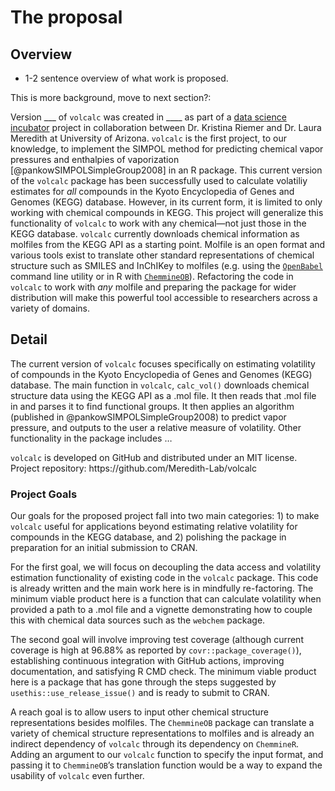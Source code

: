 # The proposal
<!--
This is where the proposal should be outlined. 
-->

## Overview
<!--
At a high-level address what your proposal is and how it will address the problem identified. Highlight any benefits to the R Community that follow from solving the problem. This should be your most compelling section.
-->
- 1-2 sentence overview of what work is proposed.

This is more background, move to next section?:

Version ___ of `volcalc` was created in ____ as part of a [data science incubator](https://datascience.cct.arizona.edu/cct-data-science-incubator) project in collaboration between Dr. Kristina Riemer and Dr. Laura Meredith at University of Arizona.  `volcalc` is the first project, to our knowledge, to implement the SIMPOL method for predicting chemical vapor pressures and enthalpies of vaporization [@pankowSIMPOLSimpleGroup2008] in an R package. This current version of the `volcalc` package has been successfully used to calculate volatiliy estimates for *all* <!-- big number --> compounds in the Kyoto Encyclopedia of Genes and Genomes (KEGG) database. However, in its current form, it is limited to only working with chemical compounds in KEGG. This project will generalize this functionality of `volcalc` to work with any chemical---not just those in the KEGG database. `volcalc` currently downloads chemical information as molfiles from the KEGG API as a starting point.  Molfile is an open format and various tools exist to translate other standard representations of chemical structure such as SMILES and InChIKey to molfiles (e.g. using the [`OpenBabel`](http://openbabel.org/wiki/Main_Page) command line utility or in R with [`ChemmineOB`](https://github.com/girke-lab/ChemmineOB)). Refactoring the code in `volcalc` to work with *any* molfile and preparing the package for wider distribution will make this powerful tool accessible to researchers across a variety of domains.


## Detail
<!--
Go into more detail about the specifics of the project and it delivers against the problem.

Depending on project type the detail section should include:

 - [ ] Minimum Viable Product
 - [ ] Architecture
 - [ ] Assumptions
-->

The current version of `volcalc` focuses specifically on estimating volatility of compounds in the Kyoto Encyclopedia of Genes and Genomes (KEGG) database.  The main function in `volcalc`, `calc_vol()` downloads chemical structure data using the KEGG API as a .mol file. It then reads that .mol file in and parses it to find functional groups.  It then applies an algorithm (published in @pankowSIMPOLSimpleGroup2008) to predict vapor pressure, and outputs to the user a relative measure of volatility.  Other functionality in the package includes ...



`volcalc` is developed on GitHub and distributed under an MIT license. <!-- really need to make a release before the proposal deadline! -->
Project repository: https://github.com/Meredith-Lab/volcalc 

### Project Goals
Our goals for the proposed project fall into two main categories: 1) to make `volcalc` useful for applications beyond estimating relative volatility for compounds in the KEGG database, and 2) polishing the package in preparation for an initial submission to CRAN.

For the first goal, we will focus on decoupling the data access and volatility estimation functionality of existing code in the `volcalc` package. This code is already written and the main work here is in mindfully re-factoring. The minimum viable product here is a function that can calculate volatility when provided a path to a .mol file and a vignette demonstrating how to couple this with chemical data sources such as the `webchem` package.

The second goal will involve improving test coverage (although current coverage is high at 96.88% as reported by `covr::package_coverage()`), establishing continuous integration with GitHub actions, improving documentation, and satisfying R CMD check.  The minimum viable product here is a package that has gone through the steps suggested by `usethis::use_release_issue()` and is ready to submit to CRAN.

A reach goal is to allow users to input other chemical structure representations besides molfiles. The `ChemmineOB` package can translate a variety of chemical structure representations to molfiles and is already an indirect dependency of `volcalc` through its dependency on `ChemmineR`.  Adding an argument to our `volcalc` function to specify the input format, and passing it to `ChemmineOB`'s translation function would be a way to expand the usability of `volcalc` even further.